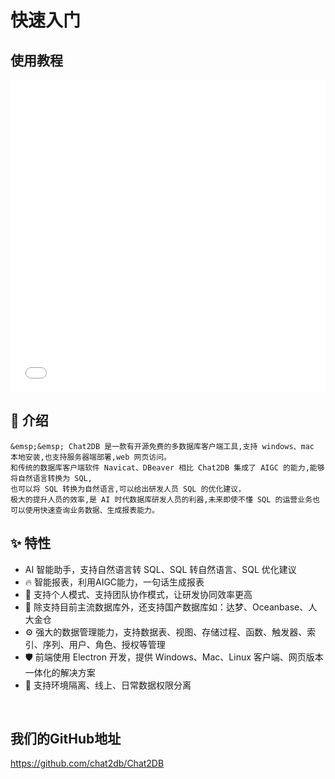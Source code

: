 # 快速入门

## 使用教程
<iframe src="//player.bilibili.com/player.html?aid=659372917&bvid=BV1yh4y1r7NF&cid=1223366275&page=1&autoplay=0" width="100%" height="500" scrolling="no" border="0" frameborder="no" framespacing="0" allowfullscreen="true"  sandbox="allow-top-navigation allow-same-origin allow-forms allow-scripts"> </iframe>

## 📖 介绍
    &emsp;&emsp; Chat2DB 是一款有开源免费的多数据库客户端工具,支持 windows、mac 本地安装,也支持服务器端部署,web 网页访问。
    和传统的数据库客户端软件 Navicat、DBeaver 相比 Chat2DB 集成了 AIGC 的能力,能够将自然语言转换为 SQL,
    也可以将 SQL 转换为自然语言,可以给出研发人员 SQL 的优化建议，
    极大的提升人员的效率,是 AI 时代数据库研发人员的利器,未来即使不懂 SQL 的运营业务也可以使用快速查询业务数据、生成报表能力。

    

## ✨ 特性

- AI 智能助手，支持自然语言转 SQL、SQL 转自然语言、SQL 优化建议    
- 🔥 智能报表，利用AIGC能力，一句话生成报表    
- 👭 支持个人模式、支持团队协作模式，让研发协同效率更高    
- 🔌 除支持目前主流数据库外，还支持国产数据库如：达梦、Oceanbase、人大金仓    
- ⚙️ 强大的数据管理能力，支持数据表、视图、存储过程、函数、触发器、索引、序列、用户、角色、授权等管理    
- 🛡 前端使用 Electron 开发，提供 Windows、Mac、Linux 客户端、网页版本一体化的解决方案    
- 🎁 支持环境隔离、线上、日常数据权限分离  
<br/>


  ## 我们的GitHub地址
  https://github.com/chat2db/Chat2DB



